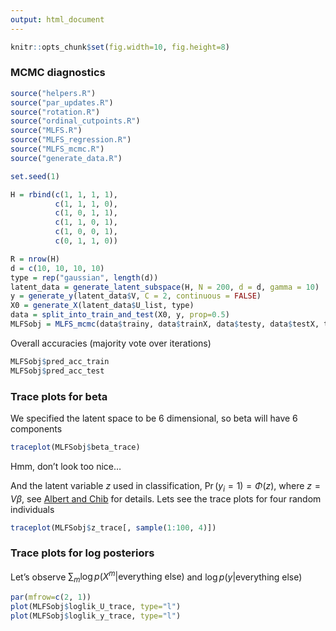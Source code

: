 ```yaml
---
output: html_document
---
```



```r
knitr::opts_chunk$set(fig.width=10, fig.height=8)
```

### MCMC diagnostics

```r
source("helpers.R")
source("par_updates.R")
source("rotation.R")
source("ordinal_cutpoints.R")
source("MLFS.R")
source("MLFS_regression.R")
source("MLFS_mcmc.R")
source("generate_data.R")

set.seed(1)

H = rbind(c(1, 1, 1, 1), 
          c(1, 1, 1, 0), 
          c(1, 0, 1, 1), 
          c(1, 1, 0, 1), 
          c(1, 0, 0, 1), 
          c(0, 1, 1, 0))

R = nrow(H)
d = c(10, 10, 10, 10)
type = rep("gaussian", length(d))
latent_data = generate_latent_subspace(H, N = 200, d = d, gamma = 10)
y = generate_y(latent_data$V, C = 2, continuous = FALSE)
X0 = generate_X(latent_data$U_list, type)
data = split_into_train_and_test(X0, y, prop=0.5)
MLFSobj = MLFS_mcmc(data$trainy, data$trainX, data$testy, data$testX, type, R, max_iter=2000, verbose=TRUE)

```

Overall accuracies (majority vote over iterations)

```r
MLFSobj$pred_acc_train
MLFSobj$pred_acc_test

```


### Trace plots for beta

We specified the latent space to be 6 dimensional, so beta will have 6 components

```r
traceplot(MLFSobj$beta_trace)

```

Hmm, don't look too nice...

And the latent variable $z$ used in classification, $\Pr(y_i = 1) = \Phi(z)$, where $z = V \beta$, see [Albert and Chib](http://www.stat.cmu.edu/~brian/905-2009/all-papers/albert-chib-1993.pdf) for details. Lets see the trace plots for four random individuals

```r
traceplot(MLFSobj$z_trace[, sample(1:100, 4)])
```


### Trace plots for log posteriors

Let's observe $\sum_{m} \log p(X^m | \text{everything else})$ and $\log p(y | \text{everything else})$

```r
par(mfrow=c(2, 1))
plot(MLFSobj$loglik_U_trace, type="l")
plot(MLFSobj$loglik_y_trace, type="l")

```

